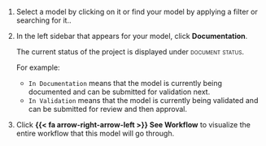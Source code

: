1. Select a model by clicking on it or find your model by applying a filter or searching for it..

1. In the left sidebar that appears for your model, click **Documentation**.

   The current status of the project is displayed under [document status]{.smallcaps}. 
   
   For example: 
   
      - `In Documentation` means that the model is currently being documented and can be submitted for validation next. 
      - `In Validation` means that the model is currently being validated and can be submitted for review and then approval.

1. Click **{{< fa arrow-right-arrow-left >}} See Workflow** to visualize the entire workflow that this model will go through.
